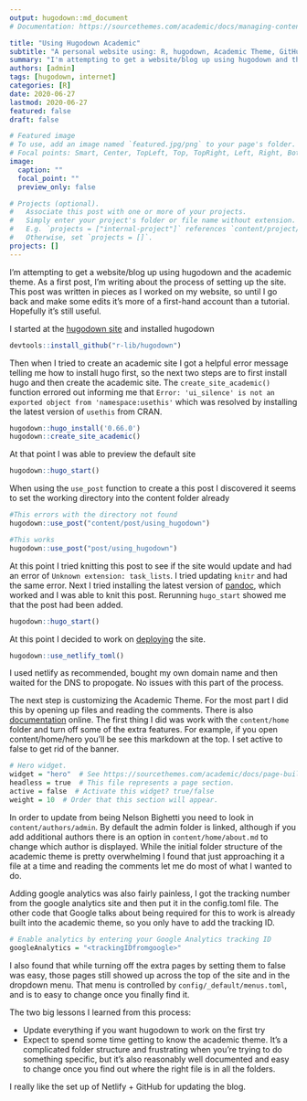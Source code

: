 ```yaml
---
output: hugodown::md_document
# Documentation: https://sourcethemes.com/academic/docs/managing-content/

title: "Using Hugodown Academic"
subtitle: "A personal website using: R, hugodown, Academic Theme, GitHub, and Netlify"
summary: "I'm attempting to get a website/blog up using hugodown and the academic theme. As a first post, I'm writing about the process of setting up the site."
authors: [admin]
tags: [hugodown, internet]
categories: [R]
date: 2020-06-27
lastmod: 2020-06-27
featured: false
draft: false

# Featured image
# To use, add an image named `featured.jpg/png` to your page's folder.
# Focal points: Smart, Center, TopLeft, Top, TopRight, Left, Right, BottomLeft, Bottom, BottomRight.
image:
  caption: ""
  focal_point: ""
  preview_only: false

# Projects (optional).
#   Associate this post with one or more of your projects.
#   Simply enter your project's folder or file name without extension.
#   E.g. `projects = ["internal-project"]` references `content/project/deep-learning/index.md`.
#   Otherwise, set `projects = []`.
projects: []
---
```


I'm attempting to get a website/blog up using hugodown and the academic theme. As a first post, I'm writing about the process of setting up the site. This post was written in pieces as I worked on my website, so until I go back and make some edits it's more of a first-hand account than a tutorial. Hopefully it's still useful. 

I started at the [hugodown site](https://hugodown.r-lib.org/index.html) and installed hugodown

```r
devtools::install_github("r-lib/hugodown")
```

Then when I tried to create an academic site I got a helpful error message telling me how to install hugo first, so the next two steps are to first install hugo and then create the academic site. The `create_site_academic()` function errored out informing me that `Error: 'ui_silence' is not an exported object from 'namespace:usethis'` which was resolved by installing the latest version of `usethis` from CRAN.

```r
hugodown::hugo_install('0.66.0')
hugodown::create_site_academic()
```

At that point I was able to preview the default site

```r
hugodown::hugo_start()
```

When using the `use_post` function to create a this post I discovered it seems to set the working directory into the content folder already

```r
#This errors with the directory not found
hugodown::use_post("content/post/using_hugodown")

#This works
hugodown::use_post("post/using_hugodown")
```

At this point I tried knitting this post to see if the site would update and had an error of `Unknown extension: task_lists`. I tried updating `knitr` and had the same error. Next I tried installing the latest version of [pandoc](https://pandoc.org/installing.html), which worked and I was able to knit this post. Rerunning `hugo_start` showed me that the post had been added. 

```r
hugodown::hugo_start()
```

At this point I decided to work on [deploying](https://hugodown.r-lib.org/articles/deploy.html) the site.

```r
hugodown::use_netlify_toml()
```

I used netlify as recommended, bought my own domain name and then waited for the DNS to propogate. No issues with this part of the process. 

The next step is customizing the Academic Theme. For the most part I did this by opening up files and reading the comments. There is also [documentation](https://sourcethemes.com/academic/docs/) online. The first thing I did was work with the `content/home` folder and turn off some of the extra features. For example, if you open content/home/hero you'll be see this markdown at the top. I set active to false to get rid of the banner. 

```r
# Hero widget.
widget = "hero"  # See https://sourcethemes.com/academic/docs/page-builder/
headless = true  # This file represents a page section.
active = false  # Activate this widget? true/false
weight = 10  # Order that this section will appear.
```

In order to update from being Nelson Bighetti you need to look in `content/authors/admin`. By default the admin folder is linked, although if you add additional authors there is an option in `content/home/about.md` to change which author is displayed. While the initial folder structure of the academic theme is pretty overwhelming I found that just approaching it a file at a time and reading the comments let me do most of what I wanted to do. 

Adding google analytics was also fairly painless, I got the tracking number from the google analytics site and then put it in the config.toml file. The other code that Google talks about being required for this to work is already built into the academic theme, so you only have to add the tracking ID. 

```r
# Enable analytics by entering your Google Analytics tracking ID
googleAnalytics = "<trackingIDfromgoogle>"
```

I also found that while turning off the extra pages by setting them to false was easy, those pages still showed up across the top of the site and in the dropdown menu. That menu is controlled by `config/_default/menus.toml`, and is to easy to change once you finally find it. 

The two big lessons I learned from this process:

- Update everything if you want hugodown to work on the first try
- Expect to spend some time getting to know the academic theme. It's a complicated folder structure and frustrating when you're trying to do something specific, but it's also reasonably well documented and easy to change once you find out where the right file is in all the folders.

I really like the set up of Netlify + GitHub for updating the blog. 
